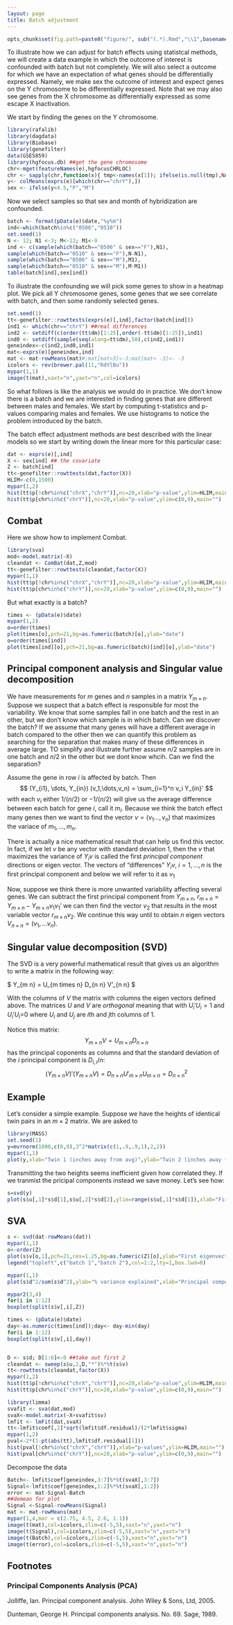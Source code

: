 ```yaml
---
layout: page
title: Batch adjustment
---
```


```r
opts_chunk$set(fig.path=paste0("figure/", sub("(.*).Rmd","\\1",basename(knitr:::knit_concord$get('infile'))), "-"))
```

To illustrate how we can adjust for batch effects using statistcal methods, we will create a data example in which the outcome of interest is confounded with batch but not completely. We will also select a outcome for which we have an expectation of what genes should be differentially expressed. Namely, we make sex the outcome of interest and expect genes on the Y chromosome to be differentially expressed. Note that we may also see genes from the X chromosome as differentially expressed as some escape X inactivation. 

We start by finding the genes on the Y chromosome.
```r
library(rafalib)
library(dagdata)
library(Biobase)
library(genefilter)
data(GSE5859)
library(hgfocus.db) ##get the gene chromosome
chr<-mget(featureNames(e),hgfocusCHRLOC)
chr <- sapply(chr,function(x){ tmp<-names(x[1]); ifelse(is.null(tmp),NA,paste0("chr",tmp))})
y<- colMeans(exprs(e)[which(chr=="chrY"),])
sex <- ifelse(y<4.5,"F","M")
```

Now we select samples so that sex and month of hybridization are confounded. 
```r
batch <- format(pData(e)$date,"%y%m")
ind<-which(batch%in%c("0506","0510"))
set.seed(1)
N <- 12; N1 <-3; M<-12; M1<-9
ind <- c(sample(which(batch=="0506" & sex=="F"),N1),
sample(which(batch=="0510" & sex=="F"),N-N1),
sample(which(batch=="0506" & sex=="M"),M1),
sample(which(batch=="0510" & sex=="M"),M-M1))
table(batch[ind],sex[ind])
```

To illustrate the confounding we will pick some genes to show in a heatmap plot. We pick all Y chromosome genes, some genes that we see correlate with batch, and then some randomly selected genes.

```r
set.seed(1)
tt<-genefilter::rowttests(exprs(e)[,ind],factor(batch[ind]))
ind1 <- which(chr=="chrY") ##real differences
ind2 <- setdiff(c(order(tt$dm)[1:25],order(-tt$dm)[1:25]),ind1)
ind0 <- setdiff(sample(seq(along=tt$dm),50),c(ind2,ind1))
geneindex<-c(ind2,ind0,ind1)
mat<-exprs(e)[geneindex,ind]
mat <- mat-rowMeans(mat)#;mat[mat>3]<-3;mat[mat< -3]<- -3
icolors <- rev(brewer.pal(11,"RdYlBu"))
mypar(1,1)
image(t(mat),xaxt="n",yaxt="n",col=icolors)
```

So what follows is like the analysis we would do in practice. We don't know there is a batch and we are interested in finding genes that are different between males and females. We start by computing t-statistics and p-values comparing males and females. We use histograms to notice the problem introduced by the batch.

The batch effect adjustment methods are best described with the linear models so we start by writing down the linear more for this particular case:



```r
dat <- exprs(e)[,ind]
X <- sex[ind] ## the covariate
Z <- batch[ind]
tt<-genefilter::rowttests(dat,factor(X))
HLIM<-c(0,1500)
mypar(1,2)
hist(tt$p[!chr%in%c("chrX","chrY")],nc=20,xlab="p-value",ylim=HLIM,main="")
hist(tt$p[chr%in%c("chrY")],nc=20,xlab="p-value",ylim=c(0,9),main="")
```


## Combat

Here we show how to implement Combat. 

```r
library(sva)
mod<-model.matrix(~X)
cleandat <- ComBat(dat,Z,mod)
tt<-genefilter::rowttests(cleandat,factor(X))
mypar(1,1)
hist(tt$p[!chr%in%c("chrX","chrY")],nc=20,xlab="p-value",ylim=HLIM,main="")
hist(tt$p[chr%in%c("chrY")],nc=20,xlab="p-value",ylim=c(0,9),main="")
```

But what exactly is a batch?
```r
times <- (pData(e)$date)
mypar(1,2)
o=order(times)
plot(times[o],pch=21,bg=as.fumeric(batch)[o],ylab="date")
o=order(times[ind])
plot(times[ind][o],pch=21,bg=as.fumeric(batch)[ind][o],ylab="date")
```


## Principal component analysis and Singular value decomposition

We have measurements for $m$ genes and $n$ samples in a matrix $Y_{m\times n}$. Suppose we 
suspect that a batch effect is responsible for most the variability. We know that some samples fall in one batch and the rest in an other, but we don't know which sample is in which batch. Can we discover the batch? If we assume that many genes will have a different average in batch compared to the other then we can quantify this problem as searching for the separation that makes many of these differences in average large. TO simplify and illustrate further assume $n/2$ samples are in one batch and $n/2$ in the other but we dont know whcih. Can we find the separation?

Assume the gene in row $i$ is affected by batch. Then 
$$
(Y_{i1}, \dots, Y_{in}) (v_1,\dots,v_n) = \sum_{i=1}^n v_i Y_{in}'
$$
with each $v_i$ either $1/(n/2)$ or $-1/(n/2)$ will give us the average difference between each batch for gene $i$, call it $m_i$. Because we think the batch effect many genes then we want to find the vector $v=(v_1\dots,v_n)$ that maximizes the variace of $m_1,\dots,m_n$.

There is actually a nice mathematical result that can help us find this vector. In fact, if we let $v$ be any vector with standard deviation 1, then the $v$ that maximizes the variance of $Y_i v$ is called the first _principal component_ directions or eigen vector. The vectors of "differences" $Y_i v$, $i=1,\dots,n$ is the first principal component and below we will refer to it as $v_1$ 

Now, suppose we think there is more unwanted variability affecting several genes. We can subtract the first principal component from $Y_{m \times n}$, $r_{m\times n}=Y_{m \times n} - Y_{m \times n} v_1 v_1'$ we can then find the vector $v_2$ that results in the most variable vector  $r_{m\times n} v_2$. We continue this way until to obtain $n$ eigen vectors $V_{n\times n} = (v_1,\dots v_n)$. 

## Singular value decomposition (SVD)

The SVD is a very powerful mathematical result that gives us an algorithm to write a matrix in the following way:

$
Y_{m \times n} = U_{m\ times n} D_{n \times n} V’_{n \times n}
$

With the columns of $V$ the matrix with columns the eigen vectors defined above. The matrices $U$ and $V$ are _orthogonal_ meaning that 
with $U_i'U_i=1$ and $U_i'U_i$=0 where $U_i$ and $U_j$ are $i$th and $j$th columns of 1. 

Notice this matrix:
$$
Y_{m\times n} V = U_{m \times n} D_{n\times n}
$$
has the principal coponents as columns and that the standard deviation of the $i$ principal component is  $D_{i,i}/n$:
$$
(Y_{m\times n} V)'(Y_{m\times n} V) = D_{n\times n} U'_{m\times n} U_{m\times n} = D^2_{n\times n}
$$

## Example
Let's consider a simple example. Suppose we have the heights of identical twin pairs in an $m\times 2$ matrix. We are asked to 

```r
library(MASS)
set.seed(1)
y=mvrnorm(1000,c(0,0),3^2*matrix(c(1,.9,.9,1),2,2))
mypar(1,1)
plot(y,xlab="Twin 1 (inches away from avg)",ylab="Twin 2 (inches away from avg)")
```


Transmitting the two heights seems inefficient given how correlated they. If we tranmist the pricipal components instead we save money. Let's see how:

```r
s=svd(y)
plot(s$u[,1]*s$d[1],s$u[,2]*s$d[2],ylim=range(s$u[,1]*s$d[1]),xlab="First PC",ylab="Second PC")
```

## SVA

```r
s <- svd(dat-rowMeans(dat))
mypar(1,1)
o<-order(Z)
plot(s$v[o,1],pch=21,cex=1.25,bg=as.fumeric(Z)[o],ylab="First eigenvector",xaxt="n",xlab="")
legend("topleft",c("batch 1","batch 2"),col=1:2,lty=1,box.lwd=0)

mypar(1,1)
plot(s$d^2/sum(s$d^2),ylab="% variance explained",xlab="Principal component")

mypar2(3,4)
for(i in 1:12)
boxplot(split(s$v[,i],Z))

times <- (pData(e)$date)
day<-as.numeric(times[ind]);day<- day-min(day)
for(i in 1:12)
boxplot(split(s$v[,i],day))


D <- s$d; D[1:6]<-0 ##take out first 2
cleandat <- sweep(s$u,2,D,"*")%*%t(s$v)
tt<-rowttests(cleandat,factor(X))
mypar(1,2)
hist(tt$p[!chr%in%c("chrX","chrY")],nc=20,xlab="p-value",ylim=HLIM,main="")
hist(tt$p[chr%in%c("chrY")],nc=20,xlab="p-value",ylim=c(0,9),main="")
```

```r
library(limma)
svafit <- sva(dat,mod)
svaX<-model.matrix(~X+svafit$sv)
lmfit <- lmFit(dat,svaX)
tt<-lmfit$coef[,2]*sqrt(lmfit$df.residual)/(2*lmfit$sigma)
mypar(1,2)
pval<-2*(1-pt(abs(tt),lmfit$df.residual[1]))
hist(pval[!chr%in%c("chrX","chrY")],xlab="p-values",ylim=HLIM,main="")
hist(pval[chr%in%c("chrY")],nc=20,xlab="p-value",ylim=c(0,9),main="")
```

Decompose the data
```r
Batch<- lmfit$coef[geneindex,3:7]%*%t(svaX[,3:7])
Signal<-lmfit$coef[geneindex,1:2]%*%t(svaX[,1:2])
error <- mat-Signal-Batch
##demean for plot
Signal <-Signal-rowMeans(Signal)
mat <- mat-rowMeans(mat)
mypar(1,4,mar = c(2.75, 4.5, 2.6, 1.1))
image(t(mat),col=icolors,zlim=c(-5,5),xaxt="n",yaxt="n")
image(t(Signal),col=icolors,zlim=c(-5,5),xaxt="n",yaxt="n")
image(t(Batch),col=icolors,zlim=c(-5,5),xaxt="n",yaxt="n")
image(t(error),col=icolors,zlim=c(-5,5),xaxt="n",yaxt="n")
```

## Footnotes

### Principal Components Analysis (PCA)

Jolliffe, Ian. Principal component analysis. John Wiley & Sons, Ltd, 2005.

Dunteman, George H. Principal components analysis. No. 69. Sage, 1989.
